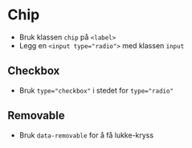 
<Meta of={stories} />

# Chip
- Bruk klassen `chip` på `<label>`
- Legg en `<input type="radio">` med klassen `input`
<Canvas of={stories.Radio} />

## Checkbox
- Bruk `type="checkbox"` i stedet for `type="radio"`
<Canvas of={stories.Checkbox} />

## Removable
- Bruk `data-removable` for å få lukke-kryss
<Canvas of={stories.Removable} />